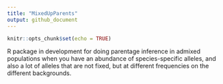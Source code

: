 ```yaml
---
title: "MixedUpParents"
output: github_document
---
```


```r
knitr::opts_chunk$set(echo = TRUE)
```

R package in development for doing parentage inference in admixed populations
when you have an abundance of species-specific alleles, and also a lot of
alleles that are not fixed, but at different frequencies on the different
backgrounds.



